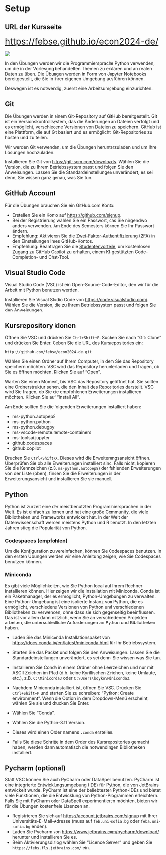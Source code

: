 # Setup {#sec-setup}


:::{.callout-note}
## URL der Kursseite

<span style="font-size:2em">[https://febse.github.io/econ2024-de/](https://febse.github.io/econ2024-de/)</span>

![](images/qrcode.png)

:::

In den Übungen werden wir die Programmiersprache Python verwenden, um
die in der Vorlesung behandelten Themen zu erklären und an realen Daten
zu üben. Die Übungen werden in Form von Jupyter Notebooks bereitgestellt,
die Sie in Ihrer eigenen Umgebung ausführen können.

Deswegen ist es notwendig, zuerst eine Arbeitsumgebung einzurichten.

## Git

Die Übungen werden in einem Git-Repository auf GitHub bereitgestellt. Git ist ein Versionskontrollsystem, das die Änderungen an Dateien verfolgt und es ermöglicht, verschiedene Versionen von Dateien zu speichern. GitHub ist eine Plattform, die auf Git basiert und es ermöglicht, Git-Repositories zu hosten und zu teilen.

Wir werden Git verwenden, um die Übungen herunterzuladen und um Ihre Lösungen hochzuladen.

Installieren Sie Git von [https://git-scm.com/downloads](https://git-scm.com/downloads). Wählen Sie die Version, die zu Ihrem Betriebssystem passt und folgen Sie den Anweisungen.
Lassen Sie die Standardeinstellungen unverändert, es sei denn, Sie wissen ganz genau, was Sie tun.

## GitHub Account

Für die Übungen brauchen Sie ein GitHub.com Konto:

- Erstellen Sie ein Konto auf [https://github.com/signup](https://github.com/signup).
- Bei der Registrierung wählen Sie ein Passwort, das Sie nirgendwo anders verwenden. Am Ende des Semesters können Sie Ihr Passwort ändern.
- Empfehlung: Aktivieren Sie die [Zwei-Faktor-Authentifizierung (2FA)](https://docs.github.com/en/authentication/securing-your-account-with-two-factor-authentication-2fa/configuring-two-factor-authentication#configuring-two-factor-authentication-using-github-mobile) in den Einstellungen Ihres GitHub-Kontos.
- Empfehlung: Beantragen Sie die [Studentenvorteile](https://education.github.com/discount_requests/application), um kostenlosen Zugang zu GitHub Copilot zu erhalten, einem KI-gestützten Code-Completion- und Chat-Tool.


## Visual Studio Code

Visual Studio Code (VSC) ist ein Open-Source-Code-Editor, den wir für die Arbeit mit Python benutzen werden.

Installieren Sie Visual Studio Code von [https://code.visualstudio.com/](https://code.visualstudio.com/). Wählen Sie die Version, die zu Ihrem Betriebssystem passt und folgen Sie den Anweisungen.

## Kursrepository klonen

Öffnen Sie VSC und drücken Sie `Ctrl+Shift+P`. Suchen Sie nach "Git: Clone" und drücken Sie Enter. Geben Sie die URL des Kursrepositories ein:

```plaintext
http://github.com/febse/econ2024-de.git
```

Wählen Sie einen Ordner auf Ihrem Computer, in dem Sie das Repository speichern möchten. VSC wird das Repository herunterladen und fragen, ob Sie es öffnen möchten. Klicken Sie auf "Open".

Warten Sie einen Moment, bis VSC das Repository geöffnet hat. Sie sollten eine Ordnerstruktur sehen, die den Inhalt des Repositories darstellt.
VSC wird Sie fragen, ob Sie die empfohlenen Erweiterungen installieren möchten. Klicken Sie auf "Install All".

Am Ende sollten Sie die folgenden Erweiterungen installiert haben:

- ms-python.autopep8
- ms-python.python
- ms-python.debugpy
- ms-vscode-remote.remote-containers
- ms-toolsai.jupyter
- github.codespaces
- github.copilot

Drucken Sie `Ctrl+Shift+X`. Dieses wird die Erweiterungsansicht öffnen. Überprüfen Sie ob alle Erweiterungen installiert sind. Falls nicht, kopieren Sie die Kennzeichen (z.B. `ms-python.autopep8`) der fehlenden Erweiterungen von der Liste (oben), finden Sie die Erweiterungen in der Erweiterungsansicht und installieren Sie sie manuell.


## Python

Python ist zurzeit eine der meistbenutzten Programmiersprachen in der Welt. Es ist einfach zu lernen und hat eine große Community, die viele Bibliotheken und Frameworks entwickelt hat. In der Welt der Datenwissenschaft werden meistens Python und R benutzt. In den letzten Jahren stieg die Popularität von Python.

### Codespaces (empfohlen)

Um die Konfiguration zu vereinfachen, können Sie Codespaces benutzen. In den ersten Übungen werden wir eine Anleitung zeigen, wie Sie Codespaces benutzen können.


### Miniconda

Es gibt viele Möglichkeiten, wie Sie Python local auf Ihrem Rechner installieren können. Hier zeigen wir die Installation mit Miniconda. Conda ist ein Paketmanager, der es ermöglicht, Python-Umgebungen zu verwalten. Eine Python-Umgebung ist eine isolierte Instanz von Python, die es ermöglicht, verschiedene Versionen von Python und verschiedenen Bibliotheken zu verwenden, ohne dass sie sich gegenseitig beeinflussen. Das ist vor allem dann nützlich, wenn Sie an verschiedenen Projekten arbeiten, die unterschiedliche Anforderungen an Python und Bibliotheken haben.


- Laden Sie das Miniconda Installationspaket von [https://docs.conda.io/en/latest/miniconda.html](https://docs.conda.io/en/latest/miniconda.html) für Ihr Betriebssystem.
- Starten Sie das Packet und folgen Sie den Anweisungen. Lassen Sie die Standardeinstellungen unverändert, es sei denn, Sie wissen was Sie tun.
- Installieren Sie Conda in einem Ordner ohne Leerzeichen und nur mit ASCII Zeichen im Pfad (d.h. keine Kyrillischen Zeichen, keine Umlaute, etc.), z.B. `C:\Miniconda3` oder `C:\Users\boyko\Miniconda3`.

- Nachdem Miniconda installiert ist, öffnen Sie VSC. Drücken Sie `Ctrl+Shift+P` und starten Sie zu schreiben: "Python: Create environment". Wenn die Option in dem Dropdown-Menü erscheint, wählen Sie sie und drucken Sie Enter.
- Wählen Sie "Conda".
- Wählen Sie die Python-3.11 Version.
- Dieses wird einen Order namens `.conda` erstellen.
- Falls Sie diese Schritte in dem Order des Kursrepositories gemacht haben, werden dann automatisch die notwendingen Bibliotheken installiert.

## Pycharm (optional)

Statt VSC können Sie auch PyCharm oder DataSpell benutzen. PyCharm ist eine integrierte Entwicklungsumgebung (IDE) für Python, die von JetBrains entwickelt wurde. PyCharm ist eine der beliebtesten Python-IDEs und bietet viele Funktionen, die die Entwicklung von Python-Programmen erleichtern. Falls Sie mit PyCharm oder DataSpell experimentieren möchten, bieten wir für die Übungen kostenfreie Lizenzen an.

- Registrieren Sie sich auf [https://account.jetbrains.com/signup](https://account.jetbrains.com/signup) mit Ihrer Universitäts-E-Mail-Adresse (muss auf `feb.uni-sofia.bg` oder `feba.uni-sofia.bg` enden).
- Laden Sie Pycharm von [https://www.jetbrains.com/pycharm/download/](https://www.jetbrains.com/pycharm/download/) herunter und installieren Sie es.
- Beim Aktivierungsdialog wählen Sie "Licence Server" und geben Sie `https://febs.fls.jetbrains.com/` ein.
